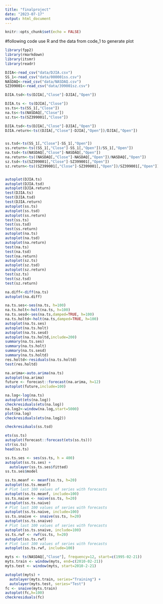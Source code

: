```yaml
---
title: "finalproject"
date: "2023-07-17"
output: html_document
---
```


```r
knitr::opts_chunk$set(echo = FALSE)
```

#following code use R and the data from code_1 to generate plot
```r
library(fpp2)
library(rmarkdown)
library(itsmr)
library(readr)
```

```r
DJIA<-read_csv("data/DJIA.csv")
SS_1<-read_csv("data/000001ss.csv")
NASDAQ<-read_csv("data/NASDAQ.csv")
SZ399001<-read_csv("data/399001sz.csv")
```
```r
DJIA.tsd<-ts(DJIA[,"Close"]-DJIA[,"Open"])
```

```r
DJIA.ts <- ts(DJIA[,"Close"])
ss.ts<-ts(SS_1[,"Close"])
na.ts<-ts(NASDAQ[,"Close"])
sz.ts<-ts(SZ399001[,"Close"])

DJIA.tsd<-ts(DJIA[,"Close"]-DJIA[,"Open"])
DJIA.return<-ts((DJIA[,"Close"]-DJIA[,"Open"])/DJIA[,"Open"])


ss.tsd<-ts(SS_1[,"Close"]-SS_1[,"Open"])
ss.return<-ts((SS_1[,"Close"]-SS_1[,"Open"])/SS_1[,"Open"])
na.tsd<-ts(NASDAQ[,"Close"]-NASDAQ[,"Open"])
na.return<-ts((NASDAQ[,"Close"]-NASDAQ[,"Open"])/NASDAQ[,"Open"])
sz.tsd<-ts(SZ399001[,"Close"]-SZ399001[,"Open"])
sz.return<-ts((SZ399001[,"Close"]-SZ399001[,"Open"])/SZ399001[,"Open"])


autoplot(DJIA.ts)
autoplot(DJIA.tsd)
autoplot(DJIA.return)
test(DJIA.ts)
test(DJIA.tsd)
test(DJIA.return)
autoplot(ss.ts)
autoplot(ss.tsd)
autoplot(ss.return)
test(ss.ts)
test(ss.tsd)
test(ss.return)
autoplot(na.ts)
autoplot(na.tsd)
autoplot(na.return)
test(na.ts)
test(na.tsd)
test(na.return)
autoplot(sz.ts)
autoplot(sz.tsd)
autoplot(sz.return)
test(sz.ts)
test(sz.tsd)
test(sz.return)
```

```r
na.diff<-diff(na.ts)
autoplot(na.diff)
```

```r
na.ts.ses<-ses(na.ts, h=100)
na.ts.holt<-holt(na.ts, h=100)
na.ts.sesd<-ses(na.ts,damped=TRUE, h=100)
na.ts.holtd<-holt(na.ts,damped=TRUE, h=100)
autoplot(na.ts.ses)
autoplot(na.ts.holt)
autoplot(na.ts.sesd)
autoplot(na.ts.holtd,include=200)
summary(na.ts.ses)
summary(na.ts.holt)
summary(na.ts.sesd)
summary(na.ts.holtd)
res.holtd<-residuals(na.ts.holtd)
test(res.holtd)
```
```r
na.arima<-auto.arima(na.ts)
autoplot(na.arima)
future <- forecast::forecast(na.arima, h=12)
autoplot(future,include=100)
```

```r
na.log<-log(na.ts)
autoplot(ets(na.log))
checkresiduals(ets(na.log))
na.log2<-window(na.log,start=5000)
plot(na.log)
checkresiduals(ets(na.log2))
```

```r
checkresiduals(ss.tsd)
```
```r
ets(ss.ts)
autoplot(forecast::forecast(ets(ss.ts)))
str(ss.ts)
head(ss.ts)

ss.ts.ses <- ses(ss.ts, h = 400)
autoplot(ss.ts.ses) +
  autolayer(ss.ts.ses$fitted)
ss.ts.ses$model
```
```r
ss.ts.meanf <- meanf(ss.ts, h=20)
autoplot(ss.ts.meanf)
# Plot last 100 values of series with forecasts
autoplot(ss.ts.meanf, include=100)
ss.ts.naive <- naive(ss.ts, h=20)
autoplot(ss.ts.naive)
# Plot last 100 values of series with forecasts
autoplot(ss.ts.naive, include=100)
ss.ts.snaive <- snaive(ss.ts, h=20)
autoplot(ss.ts.snaive)
# Plot last 100 values of series with forecasts
autoplot(ss.ts.snaive, include=100)
ss.ts.rwf <- rwf(ss.ts, h=20)
autoplot(ss.ts.rwf)
# Plot last 100 values of series with forecasts
autoplot(ss.ts.rwf, include=100)
```
```r
myts <- ts(NASDAQ[,"Close"], frequency=12, start=c(1995-02-21))
myts.train <- window(myts, end=c(2010-02-21))
myts.test <- window(myts, start=2010-2-21)

autoplot(myts) +
  autolayer(myts.train, series="Training") +
  autolayer(myts.test, series="Test")
fc <- snaive(myts.train)
autoplot(fc,h=100)
checkresiduals(fc)
```



